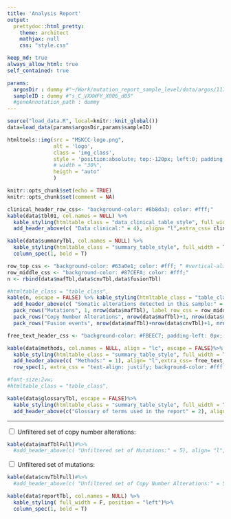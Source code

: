 ```yaml
---
title: 'Analysis Report'
output:
  prettydoc::html_pretty:
    theme: architect
    mathjax: null
    css: "style.css"

keep_md: true
always_allow_html: true
self_contained: true

params:
  argosDir : dummy #"~/Work/mutation_report_sample_level/data/argos/11704_Y/1.1.2/20221102_20_40_060423"
  sampleID : dummy #"s_C_VXXWFY_X006_d05"
  #geneAnnotation_path : dummy
---
```


```r
source("load_data.R", local=knitr::knit_global())
data=load_data(params$argosDir,params$sampleID)
```


```r
htmltools::img(src = "MSKCC-logo.png",
               alt = 'logo',
               class = 'img_class',
               style = 'position:absolute; top:-120px; left:0; padding:3px; max-height: 40px', 
               # width = "30%",
               heigth = "auto"
               )
```

```r
knitr::opts_chunk$set(echo = TRUE)
knitr::opts_chunk$set(comment = NA)
```

```r
clinical_header_row_css<- "background-color: #8b8da3; color: #fff;"
kable(data$tbl01, col.names = NULL) %>% 
  kable_styling(htmltable_class = "data_clinical_table_style", full_width = T, position = "left") %>% 
  add_header_above(c( "Data clinical:" = 4), align= "l",extra_css= clinical_header_row_css )
```

```r
kable(data$summaryTbl, col.names = NULL) %>% 
  kable_styling(htmltable_class = "summary_table_style", full_width = T, position = "left") %>% 
  column_spec(1, bold = T)
```


```r
row_top_css <- "background-color: #63a0e1; color: #fff; " #vertical-align: baseline;
row_middle_css <- "background-color: #87CEFA; color: #fff;"
n <- rbind(data$mafTbl,data$cnvTbl,data$fusionTbl)

#htmltable_class = "table_class",
kable(n, escape = FALSE) %>% kable_styling(htmltable_class = "table_class", full_width = T, position = "left")%>%
  add_header_above(c( "Somatic alterations detected in this sample:" = 5), align= "l",extra_css= row_top_css )%>%
  pack_rows("Mutations", 1, nrow(data$mafTbl), label_row_css = row_middle_css)%>%
  pack_rows("Copy Number Alterations", nrow(data$mafTbl)+1, nrow(data$mafTbl)+nrow(data$cnvTbl), label_row_css = row_middle_css) %>%
  pack_rows("Fusion events", nrow(data$mafTbl)+nrow(data$cnvTbl)+1, nrow(data$mafTbl)+nrow(data$cnvTbl)+nrow(data$fusionTbl), label_row_css = row_middle_css)
```

```r


free_text_header_css <- "background-color: #FBEEC7; padding-left: 0px; " #color: #fff; 

kable(data$methods, col.names = NULL, align = "lc", escape = FALSE)%>%
  kable_styling(htmltable_class = "summary_table_style", full_width = T, position = "left") %>% 
  add_header_above(c( "Methods:" = 1), align= "l",extra_css= free_text_header_css ) %>%
  row_spec(1, extra_css = "text-align: justify; background-color: #fff;")

#font-size:2vw;
#htmltable_class = "table_class",
```

```r
kable(data$glossaryTbl, escape = FALSE)%>%
  kable_styling(htmltable_class = "summary_table_style", full_width = T, position = "left") %>% 
  add_header_above(c("Glossary of terms used in the report" = 2), align= "l",extra_css= free_text_header_css )
```


---

```{=html}
<div class="wrap-collabsible"> 
    <input id="collapsible" class="toggle" type="checkbox"> 
    
    <label for="collapsible" class="lbl-toggle">
        Unfiltered set of copy number alterations:
    </label>

    <div class="collapsible-content">     
        <div class="content-inner">  
```

```r
kable(data$mafTblFull)#%>%
  #add_header_above(c( "Unfiltered set of Mutations:" = 5), align= "l",extra_css= row_top_css )
```
```{=html}
</div>
</div>
</div>
```

```{=html}
<div class="wrap-collabsible"> 
    <input id="collapsible2" class="toggle" type="checkbox"> 
    
    <label for="collapsible2" class="lbl-toggle">
        Unfiltered set of mutations:
    </label>

    <div class="collapsible-content">     
        <div class="content-inner">
```
```r
kable(data$cnvTblFull)#%>%
  #add_header_above(c( "Unfiltered set of Copy Number Alterations:" = 5), align= "l",extra_css= row_top_css )
```
```{=html}
</div>
</div>
</div>
```



```r
kable(data$reportTbl, col.names = NULL) %>% 
  kable_styling( full_width = F, position = "left")%>% 
  column_spec(1, bold = T)
```
